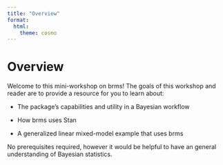 ```yaml
---
title: "Overview"
format:
  html:
    theme: cosmo
---
```


# Overview {.unnumbered}

Welcome to this mini-workshop on brms! The goals of this workshop and reader are to provide a resource for you to learn about:  
  
  - The package's capabilities and utility in a Bayesian workflow
  
  - How brms uses Stan 
  
  - A generalized linear mixed-model example that uses brms

No prerequisites required, however it would be helpful to have an general understanding of Bayesian statistics. 

